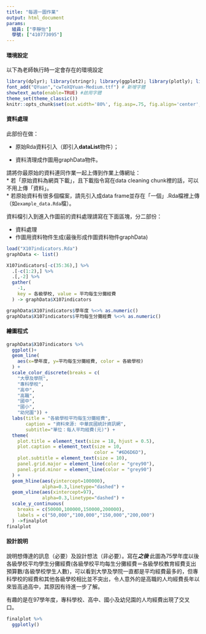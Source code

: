 ```yaml
---
title: "每週一圖作業"
output: html_document
params:
  組員: ["李靜怡"]  
  學號: ["410773095"]
---
```


#### 環境設定

以下為老師執行時一定會存在的環境設定
```r
library(dplyr); library(stringr); library(ggplot2); library(plotly); library(lubridate); library(readr); library(tidyr); library(showtext); library(magrittr)
font_add("QYuan","cwTeXQYuan-Medium.ttf") # 新增字體
showtext_auto(enable=TRUE) #啟用字體
theme_set(theme_classic())
knitr::opts_chunk$set(out.width='80%', fig.asp=.75, fig.align='center', fig.showtext=T)
```

#### 資料處理

此部份在做：

  * 原始Rda資料引入（即引入**dataList**物件）；
  
  * 資料清理成作圖用graphData物件。

請將你最原始的資料連同作業一起上傳到作業上傳網址：  
  * 若「原始資料為網頁下載」，且下載指令寫在data cleaning chunk裡的話，可以不用上傳「資料」。  
  * 若原始資料有很多個檔案，請先引入成data frame並存在「一個」.Rda檔裡上傳（如`example_data.Rda`檔）。  

資料檔引入到進入作圖前的資料處理請寫在下面區塊，分二部份：

  * 資料處理  
  * 作圖用資料物件生成(最後形成作圖資料物件graphData)
  
```r
load("X107indicators.Rda")
graphData <- list()

X107indicators[-c(35:36),] %>%
  .[-c(1:2),] %>%
  .[,-2] %>%
  gather(
    -1,
    key = 各級學校, value = 平均每生分攤經費
  ) -> graphData$X107indicators

graphData$X107indicators$學年度 %<>% as.numeric()
graphData$X107indicators$平均每生分攤經費 %<>% as.numeric()
```

#### 繪圖程式

```r
graphData$X107indicators %>%
  ggplot()+
  geom_line(
    aes(x=學年度, y=平均每生分攤經費, color = 各級學校) 
  ) +
  scale_color_discrete(breaks = c(
    "大學及學院",
    "專科學校",
    "高中",
    "高職",
    "國中",
    "國小",
    "幼兒園")) +
  labs(title = "各級學校平均每生分攤經費",
       caption = "資料來源: 中華民國統計資訊網",
       subtitle="單位：每人平均經費(元)") +
  theme(
    plot.title = element_text(size = 18, hjust = 0.5),
    plot.caption = element_text(size = 10,
                                color = "#6D6D6D"),
    plot.subtitle = element_text(size = 10),
    panel.grid.major = element_line(color = "grey90"),
    panel.grid.minor = element_line(color = "grey90")
  ) +
  geom_hline(aes(yintercept=100000),
             alpha=0.3,linetype="dashed") +
  geom_vline(aes(xintercept=97),
             alpha=0.3,linetype="dashed") +
  scale_y_continuous(
    breaks = c(50000,100000,150000,200000),
    labels = c("50,000","100,000","150,000","200,000")
  ) ->finalplot
finalplot
```

#### 設計說明
說明想傳達的訊息（必要）及設計想法（非必要）。寫在***之後
*** 
此圖為75學年度以後各級學校平均學生分攤經費(各級學校平均每生分攤經費＝各級學校教育經費支出預算數/各級學校學生人數)，可以看到大學及學院一直都是平均經費最多的，但專科學校的經費和其他各級學校相比並不突出，令人意外的是高職的人均經費長年以來皆高過高中，其原因有待進一步了解。

有趣的是在97學年度，專科學校、高中、國小及幼兒園的人均經費出現了交叉口。

```r
finalplot %>%
  ggplotly()
```

